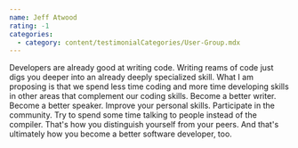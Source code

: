 ```yaml
---
name: Jeff Atwood
rating: -1
categories:
  - category: content/testimonialCategories/User-Group.mdx
---
```


Developers are already good at writing code. Writing reams of code just digs you deeper into an already deeply specialized skill. What I am proposing is that we spend less time coding and more time developing skills in other areas that complement our coding skills. Become a better writer. Become a better speaker. Improve your personal skills. Participate in the community. Try to spend some time talking to people instead of the compiler. That's how you distinguish yourself from your peers. And that's ultimately how you become a better software developer, too.
